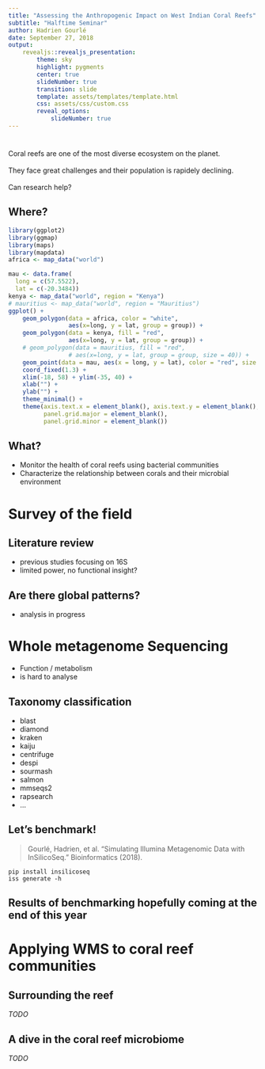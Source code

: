 ```yaml
---
title: "Assessing the Anthropogenic Impact on West Indian Coral Reefs"
subtitle: "Halftime Seminar"
author: Hadrien Gourlé
date: September 27, 2018
output:
    revealjs::revealjs_presentation:
        theme: sky
        highlight: pygments
        center: true
        slideNumber: true
        transition: slide
        template: assets/templates/template.html
        css: assets/css/custom.css
        reveal_options:
            slideNumber: true
---
```

 
# {#intro-slide data-background="assets/img/background.jpg"}

## {#intro-slide data-background="assets/img/background.jpg"}

<div id="intro-text-box">Coral reefs are one of the most diverse ecosystem on the planet.</div><br>
<div id="intro-text-box" class="fragment fade-left">They face great challenges and their population is rapidely declining.</div><br>
<div id="intro-text-box" class="fragment fade-left">Can research help?</div>

## Where?

```r
library(ggplot2)
library(ggmap)
library(maps)
library(mapdata)
africa <- map_data("world")

mau <- data.frame(
  long = c(57.5522),
  lat = c(-20.3484))
kenya <- map_data("world", region = "Kenya")
# mauritius <- map_data("world", region = "Mauritius")
ggplot() +
    geom_polygon(data = africa, color = "white",
                 aes(x=long, y = lat, group = group)) +
    geom_polygon(data = kenya, fill = "red",
                 aes(x=long, y = lat, group = group)) +
    # geom_polygon(data = mauritius, fill = "red",
                 # aes(x=long, y = lat, group = group, size = 40)) +
    geom_point(data = mau, aes(x = long, y = lat), color = "red", size = 2) +
    coord_fixed(1.3) +
    xlim(-18, 58) + ylim(-35, 40) +
    xlab("") +
    ylab("") +
    theme_minimal() +
    theme(axis.text.x = element_blank(), axis.text.y = element_blank(),
          panel.grid.major = element_blank(),
          panel.grid.minor = element_blank())
```

## What?

- Monitor the health of coral reefs using bacterial communities
- Characterize the relationship between corals and their microbial environment

# Survey of the field

## Literature review

- previous studies focusing on 16S
- limited power, no functional insight?

## Are there global patterns?

- analysis in progress

# Whole metagenome Sequencing

- Function / metabolism
- is hard to analyse

## Taxonomy classification

- blast
- diamond
- kraken
- kaiju
- centrifuge
- despi
- sourmash
- salmon
- mmseqs2
- rapsearch
- ...

## Let's benchmark!

> Gourlé, Hadrien, et al. "Simulating Illumina Metagenomic Data with InSilicoSeq." Bioinformatics (2018).

```
pip install insilicoseq
iss generate -h
```

## Results of benchmarking hopefully coming at the end of this year

# Applying WMS to coral reef communities

## Surrounding the reef

*TODO*

## A dive in the coral reef microbiome

*TODO*
